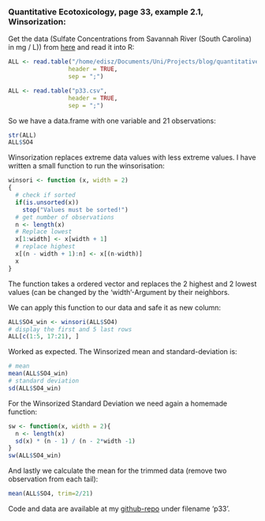 ### Quantitative Ecotoxicology, page 33, example 2.1, Winsorization:

Get the data (Sulfate Concentrations from Savannah River (South Carolina) in mg / L)) from [here](https://raw.github.com/EDiLD/r-ed/master/quantitative_ecotoxicology/data/p33.csv) and read it into R:

```r
ALL <- read.table("/home/edisz/Documents/Uni/Projects/blog/quantitative_ecotoxicology/data/p33.csv", 
                 header = TRUE, 
                 sep = ";")
```

```r
ALL <- read.table("p33.csv", 
                 header = TRUE, 
                 sep = ";")
```

So we have a data.frame with one variable and 21 observations:
```r
str(ALL)
ALL$SO4
```


Winsorization replaces extreme data values with less extreme values. I have written a small function to run the winsorisation:
```r
winsori <- function (x, width = 2)
{
  # check if sorted
  if(is.unsorted(x))
    stop("Values must be sorted!")
  # get number of observations
  n <- length(x)
  # Replace lowest
  x[1:width] <- x[width + 1]
  # replace highest
  x[(n - width + 1):n] <- x[(n-width)]
  x
}
```

The function takes a ordered vector and replaces the 2 highest and 2 lowest values (can be changed by the 'width'-Argument by their neighbors.

We can apply this function to our data and safe it as new column:
```r
ALL$SO4_win <- winsori(ALL$SO4)
# display the first and 5 last rows
ALL[c(1:5, 17:21), ]
```

Worked as expected.
The Winsorized mean and standard-deviation is:
```r
# mean
mean(ALL$SO4_win)
# standard deviation
sd(ALL$SO4_win)
```

For the Winsorized Standard Deviation we need again a homemade function:
```r
sw <- function(x, width = 2){
  n <- length(x)
  sd(x) * (n - 1) / (n - 2*width -1)
}
sw(ALL$SO4_win)
```

And lastly we calculate the mean for the trimmed data (remove two observation from each tail):
```r
mean(ALL$SO4, trim=2/21)
```

Code and data are available at my [github-repo](https://github.com/EDiLD/r-ed/tree/master/quantitative_ecotoxicology) under filename 'p33'.